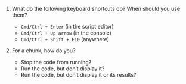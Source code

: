 1.  What do the following keyboard shortcuts do? When should you use them?

    - `Cmd/Ctrl + Enter` (in the script editor)
    - `Cmd/Ctrl + Up arrow` (in the console)
    - `Cmd/Ctrl + Shift + F10` (anywhere)

1.  For a chunk, how do you?

    - Stop the code from running?
    - Run the code, but don't display it?
    - Run the code, but don't display it or its results?
